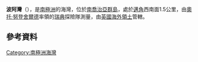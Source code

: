 {{coord|54|15|S|36|30|W|display=title}}

'''波阿灣'''（{{lang-en|Poa Cove}}），是[[南極洲|南極洲]]的海灣，位於[[南喬治亞群島|南喬治亞群島]]，處於[[邁角|邁角]]西南面1.5公里，由[[奧托·努登舍爾德|奧托·努登舍爾德]]率領的[[瑞典|瑞典]]探險隊測量，由[[英國海外領土|英國海外領土]]管轄。

==參考資料==
{{usgs-gazetteer}}

{{Antarctica-geo-stub}}
[[Category:南極洲海灣|Category:南極洲海灣]]